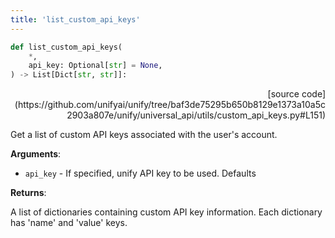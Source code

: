 ```yaml
---
title: 'list_custom_api_keys'
---
```


```python
def list_custom_api_keys(
    *,
    api_key: Optional[str] = None,
) -> List[Dict[str, str]]:
```

<p align="right">[source code](https://github.com/unifyai/unify/tree/baf3de75295b650b8129e1373a10a5c2903a807e/unify/universal_api/utils/custom_api_keys.py#L151)</p>

Get a list of custom API keys associated with the user's account.

**Arguments**:

- `api_key` - If specified, unify API key to be used. Defaults



**Returns**:

A list of dictionaries containing custom API key information.
Each dictionary has 'name' and 'value' keys.